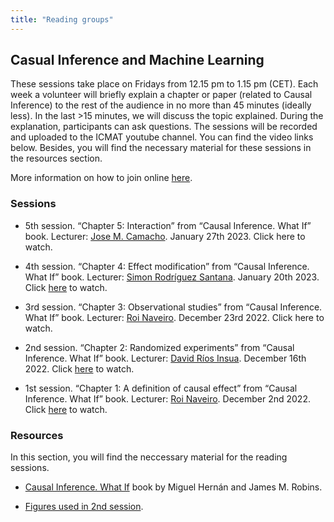 ---
title: "Reading groups"
---

## Casual Inference and Machine Learning

These sessions take place on Fridays from 12.15 pm to 1.15 pm (CET). Each week a volunteer will briefly explain a chapter or paper (related to Causal Inference) to the rest of the audience in no more than 45 minutes (ideally less). In the last >15 minutes, we will discuss the topic explained. During the explanation, participants can ask questions. The sessions will be recorded and uploaded to the ICMAT youtube channel. You can find the video links below. Besides, you will find the necessary material for these sessions in the resources section.

More information on how to join online [here](https://datalab.icmat.es/bayesian-year/ciml/).


### Sessions

* 5th session. "Chapter 5: Interaction" from "Causal Inference. What If" book. Lecturer: [Jose M. Camacho](https://www.icmat.es/josemanuel.camacho). January 27th 2023. Click here to watch.


* 4th session. "Chapter 4: Effect modification" from "Causal Inference. What If" book. Lecturer: [Simon Rodríguez Santana](https://scholar.google.es/citations?user=9x_tXzwAAAAJ&hl=es). January 20th 2023. Click [here](https://www.youtube.com/watch?v=gHK2HszEKlM) to watch.

* 3rd session. "Chapter 3: Observational studies" from "Causal Inference. What If" book. Lecturer: [Roi Naveiro](https://roinaveiro.github.io/). December 23rd 2022. Click here to watch.

* 2nd session. "Chapter 2: Randomized experiments" from "Causal Inference. What If" book. Lecturer: [David Ríos Insua](https://www.davidriosinsua.es/). December 16th 2022. Click [here](https://www.youtube.com/watch?v=TjrSCCwUZbU) to watch.

* 1st session. "Chapter 1: A definition of causal effect" from "Causal Inference. What If" book. Lecturer: [Roi Naveiro](https://roinaveiro.github.io/). December 2nd 2022. Click [here](https://www.youtube.com/watch?v=d7St2qwIeH0) to watch.



### Resources

In this section, you will find the neccessary material for the reading sessions.

* [Causal Inference. What If](https://www.hsph.harvard.edu/miguel-hernan/causal-inference-book/) book by Miguel Hernán and James M. Robins. 

* [Figures used in 2nd session](https://github.com/datalab-icmat/reading-groups/blob/main/material_session_2.pdf).

